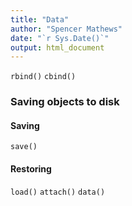 ```yaml
---
title: "Data"
author: "Spencer Mathews"
date: "`r Sys.Date()`"
output: html_document
---
```





`rbind()`
`cbind()`






### Saving objects to disk

#### Saving
`save()`

#### Restoring
`load()`
`attach()`
`data()`